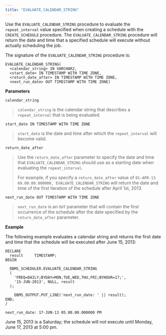 ```yaml
---
title: "EVALUATE_CALENDAR_STRING"
---
```




Use the `EVALUATE_CALENDAR_STRING` procedure to evaluate the `repeat_interval` value specified when creating a schedule with the `CREATE_SCHEDULE` procedure. The `EVALUATE_CALENDAR_STRING` procedure will return the date and time that a specified schedule will execute without actually scheduling the job.

The signature of the `EVALUATE_CALENDAR_STRING` procedure is:

    EVALUATE_CALENDAR_STRING(
      <calendar_string> IN VARCHAR2,
      <start_date> IN TIMESTAMP WITH TIME ZONE,
      <return_date_after> IN TIMESTAMP WITH TIME ZONE,
      <next_run_date> OUT TIMESTAMP WITH TIME ZONE)

**Parameters**

`calendar_string`

> `calendar_string` is the calendar string that describes a `repeat_interval` that is being evaluated.

`start_date IN TIMESTAMP WITH TIME ZONE`

> `start_date` is the date and time after which the `repeat_interval` will become valid.

`return_date_after`

> Use the `return_date_after` parameter to specify the date and time that `EVALUATE_CALENDAR_STRING` should use as a starting date when evaluating the `repeat_interval`.
>
> For example, if you specify a `return_date_after` value of `01-APR-13 09.00.00.000000, EVALUATE_CALENDAR_STRING` will return the date and time of the first iteration of the schedule after April 1st, 2013.

`next_run_date OUT TIMESTAMP WITH TIME ZONE`

> `next_run_date` is an `OUT` parameter that will contain the first occurrence of the schedule after the date specified by the `return_date_after` parameter.

**Example**

The following example evaluates a calendar string and returns the first date and time that the schedule will be executed after June 15, 2013:

    DECLARE
      result     TIMESTAMP;
    BEGIN

      DBMS_SCHEDULER.EVALUATE_CALENDAR_STRING
      (
        'FREQ=DAILY;BYDAY=MON,TUE,WED,THU,FRI;BYHOUR=17;',
        '15-JUN-2013', NULL, result
      );

        DBMS_OUTPUT.PUT_LINE('next_run_date: ' || result);
    END;
    /

    next_run_date: 17-JUN-13 05.00.00.000000 PM

June 15, 2013 is a Saturday; the schedule will not execute until Monday, June 17, 2013 at 5:00 pm.
